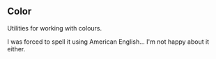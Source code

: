 
<Meta title="Utilities/Color" />

## Color

Utilities for working with colours.

I was forced to spell it using American English... I'm not happy about it either.
